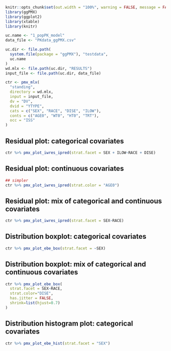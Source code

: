 ```r
knitr::opts_chunk$set(out.width = "100%", warning = FALSE, message = FALSE)
library(ggPMX)
library(ggplot2)
library(xtable)
library(knitr)
```




```r

uc.name <- "1_popPK_model"
data_file <- "PKdata_ggPMX.csv"

uc.dir <- file.path(
  system.file(package = "ggPMX"), "testdata",
  uc.name
)
wd.mlx <- file.path(uc.dir, "RESULTS")
input_file <- file.path(uc.dir, data_file)

ctr <- pmx_mlx(
  "standing",
  directory = wd.mlx,
  input = input_file,
  dv = "DV",
  dvid = "YTYPE",
  cats = c("SEX", "RACE", "DISE", "ILOW"),
  conts = c("AGE0", "WT0", "HT0", "TRT"),
  occ = "ISS"
)
```

## Residual plot: categorical covariates
```r

ctr %>% pmx_plot_iwres_ipred(strat.facet = SEX + ILOW~RACE + DISE)
```

## Residual plot: continuous covariates
```r

## simpler 
ctr %>% pmx_plot_iwres_ipred(strat.color = "AGE0")
```

## Residual plot: mix of categorical and continuous covariates
```r

ctr %>% pmx_plot_iwres_ipred(strat.facet = SEX~RACE)
```

## Distribution boxplot: categorical covariates
 
```r
ctr %>% pmx_plot_ebe_box(strat.facet = ~SEX)
```

## Distribution boxplot: mix of categorical and continuous covariates
```r
ctr %>% pmx_plot_ebe_box(
  strat.facet = SEX~RACE,
  strat.color="DISE",
  has.jitter = FALSE,
  shrink=list(hjust=0.7)
)
```

## Distribution histogram plot: categorical covariates
```r
ctr %>% pmx_plot_ebe_hist(strat.facet = "SEX")
```

